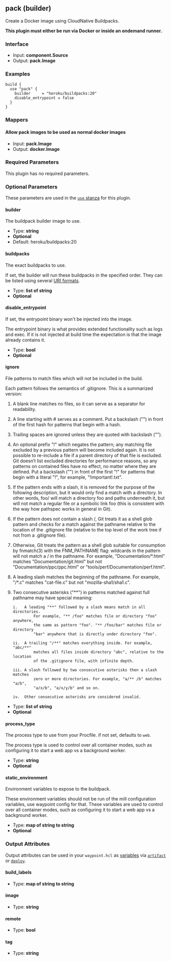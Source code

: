 ## pack (builder)

Create a Docker image using CloudNative Buildpacks.

**This plugin must either be run via Docker or inside an ondemand runner.**

### Interface

- Input: **component.Source**
- Output: **pack.Image**

### Examples

```hcl
build {
  use "pack" {
	builder     = "heroku/buildpacks:20"
	disable_entrypoint = false
  }
}
```

### Mappers

#### Allow pack images to be used as normal docker images

- Input: **pack.Image**
- Output: **docker.Image**

### Required Parameters

This plugin has no required parameters.

### Optional Parameters

These parameters are used in the [`use` stanza](/docs/waypoint-hcl/use) for this plugin.

#### builder

The buildpack builder image to use.

- Type: **string**
- **Optional**
- Default: heroku/buildpacks:20

#### buildpacks

The exact buildpacks to use.

If set, the builder will run these buildpacks in the specified order. They can be listed using several [URI formats](https://buildpacks.io/docs/app-developer-guide/specific-buildpacks).

- Type: **list of string**
- **Optional**

#### disable_entrypoint

If set, the entrypoint binary won't be injected into the image.

The entrypoint binary is what provides extended functionality such as logs and exec. If it is not injected at build time the expectation is that the image already contains it.

- Type: **bool**
- **Optional**

#### ignore

File patterns to match files which will not be included in the build.

Each pattern follows the semantics of .gitignore. This is a summarized version:

1.  A blank line matches no files, so it can serve as a separator
    for readability.

2.  A line starting with # serves as a comment. Put a backslash ("\")
    in front of the first hash for patterns that begin with a hash.

3.  Trailing spaces are ignored unless they are quoted with backslash ("\").

4.  An optional prefix "!" which negates the pattern; any matching file
    excluded by a previous pattern will become included again. It is not
    possible to re-include a file if a parent directory of that file is
    excluded. Git doesn’t list excluded directories for performance reasons,
    so any patterns on contained files have no effect, no matter where they
    are defined. Put a backslash ("\") in front of the first "!" for
    patterns that begin with a literal "!", for example, "\!important!.txt".

5.  If the pattern ends with a slash, it is removed for the purpose of the
    following description, but it would only find a match with a directory.
    In other words, foo/ will match a directory foo and paths underneath it,
    but will not match a regular file or a symbolic link foo (this is
    consistent with the way how pathspec works in general in Git).

6.  If the pattern does not contain a slash /, Git treats it as a shell glob
    pattern and checks for a match against the pathname relative to the
    location of the .gitignore file (relative to the top level of the work
    tree if not from a .gitignore file).

7.  Otherwise, Git treats the pattern as a shell glob suitable for
    consumption by fnmatch(3) with the FNM_PATHNAME flag: wildcards in the
    pattern will not match a / in the pathname. For example,
    "Documentation/\*.html" matches "Documentation/git.html" but not
    "Documentation/ppc/ppc.html" or "tools/perf/Documentation/perf.html".

8.  A leading slash matches the beginning of the pathname. For example,
    "/\*.c" matches "cat-file.c" but not "mozilla-sha1/sha1.c".

9.  Two consecutive asterisks ("\*\*") in patterns matched against full
    pathname may have special meaning:

        i.   A leading "**" followed by a slash means match in all directories.
        		 For example, "** /foo" matches file or directory "foo" anywhere,
        		 the same as pattern "foo". "** /foo/bar" matches file or directory
        		 "bar" anywhere that is directly under directory "foo".

        ii.  A trailing "/**" matches everything inside. For example, "abc/**"
        		 matches all files inside directory "abc", relative to the location
        		 of the .gitignore file, with infinite depth.

        iii. A slash followed by two consecutive asterisks then a slash matches
        		 zero or more directories. For example, "a/** /b" matches "a/b",
        		 "a/x/b", "a/x/y/b" and so on.

        iv.  Other consecutive asterisks are considered invalid.

- Type: **list of string**
- **Optional**

#### process_type

The process type to use from your Procfile. if not set, defaults to `web`.

The process type is used to control over all container modes, such as configuring it to start a web app vs a background worker.

- Type: **string**
- **Optional**

#### static_environment

Environment variables to expose to the buildpack.

These environment variables should not be run of the mill configuration variables, use waypoint config for that. These variables are used to control over all container modes, such as configuring it to start a web app vs a background worker.

- Type: **map of string to string**
- **Optional**

### Output Attributes

Output attributes can be used in your `waypoint.hcl` as [variables](/docs/waypoint-hcl/variables) via [`artifact`](/docs/waypoint-hcl/variables/artifact) or [`deploy`](/docs/waypoint-hcl/variables/deploy).

#### build_labels

- Type: **map of string to string**

#### image

- Type: **string**

#### remote

- Type: **bool**

#### tag

- Type: **string**
